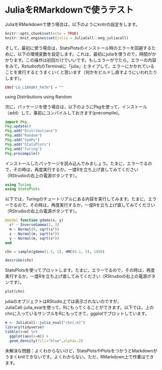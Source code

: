 # JuliaをRMarkdownで使うテスト

JuliaをRMarkdownで使う場合は，以下のようにknitrの設定をします。

```r
knitr::opts_chunk$set(echo = TRUE)
knitr::knit_engines$set(julia = JuliaCall::eng_juliacall)
```

そして，最初に使う場合は，StatsPlotsのインストール時のエラーを回避するために，以下の環境変数を設定します。これは，最初にjuliaを使うので，時間がかかります。この操作は初回だけでいいです。もしエラーがでたら，エラーの内容をみて，Rstudio内のTerminalに「julia」とタイプして，エラーにかかれていることを実行するとうまくいくと思います（何かをビルドし直すようにいわれたりします）。

```julia
ENV["LD_LIBRARY_PATH"] = ""
```
using Distributions
using Random

次に，パッケージを使う場合は，以下のようにPkgを使って，インストール（add）して，事前にコンパイルしておきます(precompile)。

```julia
import Pkg
Pkg.update()
Pkg.add("Distributions")
Pkg.add("Random")
Pkg.add("SymPy")
Pkg.add("StatsPlots")
Pkg.add("Turing")
Pkg.precompile()
```



インストールしたパッケージを読み込んでみましょう。たまに，エラーでるので，その時は，再度実行するか，一度Rを立ち上げ直してみてください（RStrudioの右上の電源ボタンです）。

```julia
using Turing
using StatsPlots
```

以下では，Turingのチュートリアルにある内容を実行してみます。たまに，エラーでるので，その時は，再度実行するか，一度Rを立ち上げ直してみてください（RStrudioの右上の電源ボタンです）。

```julia
@model function gdemo(x, y)
  s² ~ InverseGamma(2, 3)
  m ~ Normal(0, sqrt(s²))
  x ~ Normal(m, sqrt(s²))
  y ~ Normal(m, sqrt(s²))
end

chn = sample(gdemo(1.5, 2), HMC(0.1, 5), 1000)

describe(chn)
```

StatsPlotsを使ってプロットします。たまに，エラーでるので，その時は，再度実行するか，一度Rを立ち上げ直してみてください（RStrudioの右上の電源ボタンです）。

```julia
plot(chn)
```

juliaのオブジェクトはRStudio上では表示されないのですが，JuliaCall::julia_evalを使って，Rにもってくることができます。以下では，上のchnに入っているサンプルをRにもってきて，ggplotでプロットしています。

```r
m <- JuliaCall::julia_eval("chn[:m]")
library(tidyverse)
tibble(m=m) %>% 
  ggplot(aes(x=m)) +
  geom_density(fill="blue",alpha=.2)
```

未解決な問題：よくわからないけど，StatsPlotsやPlotsをつかうとMarkdownがうまくknitできないです。よくわからない。ただ，RMarkdown上で作業はできます。